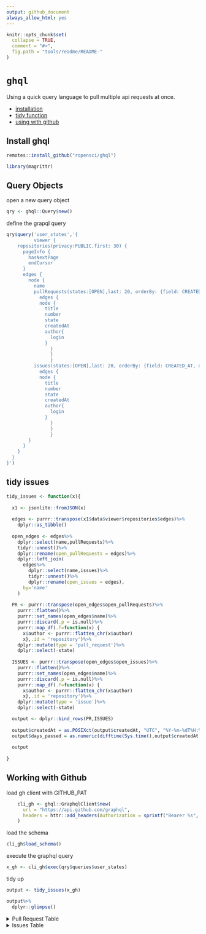 ```yaml
---
output: github_document
always_allow_html: yes
---
```


<!-- README.md is generated from README.Rmd. Please edit that file -->

```r
knitr::opts_chunk$set(
  collapse = TRUE,
  comment = "#>",
  fig.path = "tools/readme/README-"
)
```

# `ghql`

Using a quick query language to pull multiple api requests at once.

  * [installation](#install-ghql)
  * [tidy function](#tidy-issues)
  * [using with github](#working-with-github)

## Install ghql

```r

remotes::install_github("ropensci/ghql")

```

```r
library(magrittr)
```

## Query Objects

open a new query object

```r

qry <- ghql::Query$new()

```

define the grapql query

```r

qry$query('user_states','{
          viewer {
    repositories(privacy:PUBLIC,first: 30) {
      pageInfo {
        hasNextPage
        endCursor
      }
      edges {
        node {
          name
          pullRequests(states:[OPEN],last: 20, orderBy: {field: CREATED_AT, direction: DESC}) {
      		edges {
            node {
              title
              number
              state
              createdAt
              author{
                login
              }
            	}
      			}
    			}
          issues(states:[OPEN],last: 20, orderBy: {field: CREATED_AT, direction: DESC}) {
      		edges {
            node {
              title
              number
              state
              createdAt
              author{
                login
              }
            	}
      			}
    			}
        }
      }
    }
  }
}')

```

## tidy issues

```r

tidy_issues <- function(x){
  
  x1 <- jsonlite::fromJSON(x)
  
  edges <- purrr::transpose(x1$data$viewer$repositories$edges)%>%
    dplyr::as_tibble()
  
  open_edges <- edges%>%
    dplyr::select(name,pullRequests)%>%
    tidyr::unnest()%>%
    dplyr::rename(open_pullRequests = edges)%>%
    dplyr::left_join(
      edges%>%
        dplyr::select(name,issues)%>%
        tidyr::unnest()%>%
        dplyr::rename(open_issues = edges),
      by='name'
    )
 
  PR <- purrr::transpose(open_edges$open_pullRequests)%>%
    purrr::flatten()%>%
    purrr::set_names(open_edges$name)%>%
    purrr::discard(.p = is.null)%>%
    purrr::map_df(.f=function(x) {
      x$author <- purrr::flatten_chr(x$author)
      x},.id = 'repository')%>%
    dplyr::mutate(type = 'pull_request')%>%
    dplyr::select(-state)
  
  ISSUES <- purrr::transpose(open_edges$open_issues)%>%
    purrr::flatten()%>%
    purrr::set_names(open_edges$name)%>%
    purrr::discard(.p = is.null)%>%
    purrr::map_df(.f=function(x) {
      x$author <- purrr::flatten_chr(x$author)
      x},.id = 'repository')%>%
    dplyr::mutate(type = 'issue')%>%
    dplyr::select(-state)

  output <- dplyr::bind_rows(PR,ISSUES)
  
  output$createdAt = as.POSIXct(output$createdAt, "UTC", "%Y-%m-%dT%H:%M:%S")
  output$days_passed = as.numeric(difftime(Sys.time(),output$createdAt,units = 'days'))
  
  output
  
}

```

## Working with Github

load gh client with GITHUB_PAT

```r
  
    cli_gh <- ghql::GraphqlClient$new(
      url = "https://api.github.com/graphql",
      headers = httr::add_headers(Authorization = sprintf("Bearer %s", Sys.getenv("GITHUB_PAT")))
    )

```

load the schema

```r
  
cli_gh$load_schema()

```

execute the graphql query

```r
  
x_gh <- cli_gh$exec(qry$queries$user_states)       

```

tidy up

```r
  
output <- tidy_issues(x_gh)

```

```r
output%>%
  dplyr::glimpse()
```

<details>
<summary> <span title='Click to Expand'> Pull Request Table </span> </summary> 
 
```r
output%>%
  dplyr::filter(type=='pull_request')%>%
  knitr::kable()

```

</details>
 
<details>
<summary> <span title='Click to Expand'> Issues Table </span> </summary>
 
```r
output%>%
  dplyr::filter(type=='issue')%>%
  knitr::kable()

```

</details>